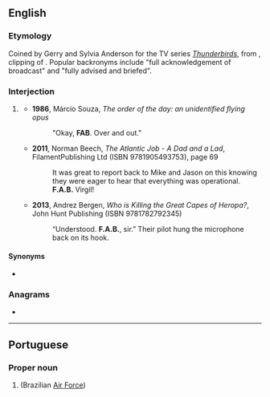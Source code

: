 {{also|fab|Fab|F.A.B.}}
==English==

===Etymology===
Coined by Gerry and Sylvia Anderson for the TV series ''[[w:Thunderbirds|Thunderbirds]]'', from {{m|en|fab}}, clipping of {{m|en|fabulous}}. Popular backronyms include "full acknowledgement of broadcast" and "fully advised and briefed".

===Interjection===
{{en-interj}}

# {{lb|en|radio telecommunications|humorous}} {{non-gloss definition|used to acknowledge that a message has been received and understood}}
#* '''1986''', Márcio Souza, ''The order of the day: an unidentified flying opus''
#*: &quot;Okay, '''FAB'''. Over and out.&quot;
#* '''2011''', Norman Beech, ''The Atlantic Job - A Dad and a Lad'', FilamentPublishing Ltd (ISBN 9781905493753), page 69
#*: It was great to report back to Mike and Jason on this knowing they were eager to hear that everything was operational. '''F.A.B.''' Virgil!
#* '''2013''', Andrez Bergen, ''Who is Killing the Great Capes of Heropa?'', John Hunt Publishing (ISBN 9781782792345)
#*: “Understood. '''F.A.B.''', sir.” Their pilot hung the microphone back on its hook.

====Synonyms====
* {{l|en|roger}}

===Anagrams===
* {{anagrams|en|AFB|B.F.A.|BAF|BFA}}

----

==Portuguese==

===Proper noun===
{{pt-proper noun|f}}

# {{acronym of|{{w|Força Aérea Brasileira}}|dot=|lang=pt}} (Brazilian [[Air Force]])
